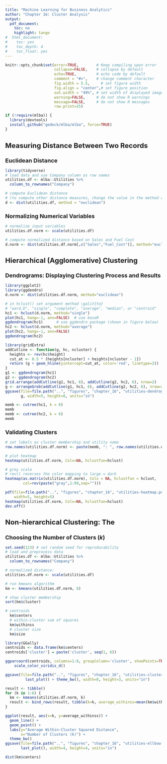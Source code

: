 ```yaml
---
title: "Machine Learning for Business Analytics"
author: "Chapter 16: Cluster Analysis"
output:
  pdf_document:
    toc: no
    highlight: tango
#  html_document:
#    toc: yes
#    toc_depth: 4
#    toc_float: yes
---
```

<style>
h1.title { font-size: 28px; }
h1 { font-size: 22px; }
h2 { font-size: 18px; }
h3 { font-size: 14px; }
h4 { font-size: 12px; }
</style>
```r
knitr::opts_chunk$set(error=TRUE,        # Keep compiling upon error
                      collapse=FALSE,    # collapse by default
                      echo=TRUE,         # echo code by default
                      comment = "#>",    # change comment character
                      fig.width = 5.5,     # set figure width
                      fig.align = "center",# set figure position
                      out.width = "49%", # set width of displayed images
                      warning=FALSE,     # do not show R warnings
                      message=FALSE,     # do not show R messages
                      row.print=25)
```


```r
if (!require(mlba)) {
  library(devtools)
  install_github("gedeck/mlba/mlba", force=TRUE)
}
```

# Measuring Distance Between Two Records
## Euclidean Distance
```r
library(tidyverse)
# load data and use Company column as row names
utilities.df <- mlba::Utilities %>%
  column_to_rownames("Company")

# compute Euclidean distance
# (to compute other distance measures, change the value in the method argument)
d <- dist(utilities.df, method = "euclidean")
```

## Normalizing Numerical Variables
```r
# normalize input variables
utilities.df.norm <- scale(utilities.df)

# compute normalized distance based on Sales and Fuel Cost
d.norm <- dist(utilities.df.norm[,c("Sales","Fuel_Cost")], method="euclidean")
```

# Hierarchical (Agglomerative) Clustering
## Dendrograms: Displaying Clustering Process and Results
```r
library(ggplot2)
library(ggdendro)
d.norm <- dist(utilities.df.norm, method="euclidean")

# in hclust() set argument method \galit{to}
# "ward.D", "single", "complete", "average", "median", or "centroid"
hc1 <- hclust(d.norm, method="single")
plot(hc1, hang=-1, ann=FALSE)  # use baseR
ggdendrogram(hc1)      # use ggdendro package (shown in figure below)
hc2 <- hclust(d.norm, method="average")
plot(hc2, hang=-1, ann=FALSE)
ggdendrogram(hc2)
```

```r
library(gridExtra)
addCutline <- function(g, hc, ncluster) {
  heights <- rev(hc$height)
  cut_at <- 0.5 * (heights[ncluster] + heights[ncluster - 1])
  return (g + geom_hline(yintercept=cut_at, color='red', linetype=2))
}
g1 <- ggdendrogram(hc1)
g2 <- ggdendrogram(hc2)
grid.arrange(addCutline(g1, hc1, 6), addCutline(g2, hc2, 6), nrow=2)
g <- arrangeGrob(addCutline(g1, hc1, 6), addCutline(g2, hc2, 6), nrow=2)
ggsave(file=file.path("..", "figures", "chapter_16", "utilities-dendrograms.pdf"),
       g, width=5, height=8, units="in")
```

```r
memb <- cutree(hc1, k = 6)
memb
memb <- cutree(hc2, k = 6)
memb
```

## Validating Clusters
```r
# set labels as cluster membership and utility name
row.names(utilities.df.norm) <- paste(memb, ": ", row.names(utilities.df), sep = "")

# plot heatmap
heatmap(utilities.df.norm, Colv=NA, hclustfun=hclust)
```

```r
# grey scale
# rev() reverses the color mapping to large = dark
heatmap(as.matrix(utilities.df.norm), Colv = NA, hclustfun = hclust,
        col=rev(paste("gray",1:99,sep="")))

pdf(file=file.path("..", "figures", "chapter_16", "utilities-heatmap.pdf"),
    width=5, height=5)
heatmap(utilities.df.norm, Colv=NA, hclustfun=hclust)
dev.off()
```

# Non-hierarchical Clustering: The 
## Choosing the Number of Clusters ($k$)
```r
set.seed(123) # set random seed for reproducability
# load and preprocess data
utilities.df <- mlba::Utilities %>%
  column_to_rownames("Company")

# normalized distance:
utilities.df.norm <- scale(utilities.df)

# run kmeans algorithm
km <- kmeans(utilities.df.norm, 6)

# show cluster membership
sort(km$cluster)
```

```r
# centroids
  km$centers
  # within-cluster sum of squares
  km$withinss
  # cluster size
  km$size
```

```r
library(GGally)
centroids <- data.frame(km$centers)
centroids['cluster'] = paste('cluster', seq(1, 6))

ggparcoord(centroids, columns=1:8, groupColumn='cluster', showPoints=TRUE) +
    scale_color_viridis_d()
```

```r
ggsave(file=file.path("..", "figures", "chapter_16", "utilities-clusterProfile.pdf"),
         last_plot() + theme_bw(), width=8, height=3, units="in")
```

```r
result <- tibble()
for (k in 1:6) {
  km <- kmeans(utilities.df.norm, k)
  result <- bind_rows(result, tibble(k=k, average_withinss=mean(km$withinss)))
}

ggplot(result, aes(x=k, y=average_withinss)) +
  geom_line() +
  geom_point() +
  labs(y="Average Within-Cluster Squared Distance",
       x="Number of Clusters (k)") +
  theme_bw()
ggsave(file=file.path("..", "figures", "chapter_16", "utilities-ellbow.pdf"),
       last_plot(), width=4, height=4, units="in")
```

```r
dist(km$centers)
```

